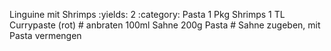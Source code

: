 Linguine mit Shrimps
:yields: 2
:category: Pasta
1 Pkg Shrimps
1 TL Currypaste (rot)
# anbraten
100ml Sahne
200g Pasta
# Sahne zugeben, mit Pasta vermengen

